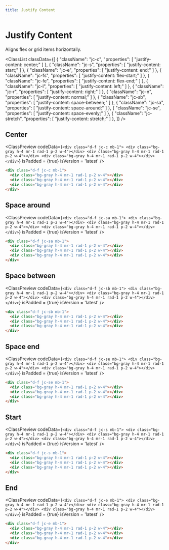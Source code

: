 ```yaml
---
title: Justify Content
---
```



# Justify Content

Aligns flex or grid items horizontally.

<ClassList
  classData={[
    {
      "className": "jc-c",
      "properties": [
        "justify-content: center;"
      ]
    },
    {
      "className": "jc-s",
      "properties": [
        "justify-content: start;"
      ]
    },
    {
      "className": "jc-e",
      "properties": [
        "justify-content: end;"
      ]
    },
    {
      "className": "jc-fs",
      "properties": [
        "justify-content: flex-start;"
      ]
    },
    {
      "className": "jc-fe",
      "properties": [
        "justify-content: flex-end;"
      ]
    },
    {
      "className": "jc-l",
      "properties": [
        "justify-content: left;"
      ]
    },
    {
      "className": "jc-r",
      "properties": [
        "justify-content: right;"
      ]
    },
    {
      "className": "jc-n",
      "properties": [
        "justify-content: normal;"
      ]
    },
    {
      "className": "jc-sb",
      "properties": [
        "justify-content: space-between;"
      ]
    },
    {
      "className": "jc-sa",
      "properties": [
        "justify-content: space-around;"
      ]
    },
    {
      "className": "jc-se",
      "properties": [
        "justify-content: space-evenly;"
      ]
    },
    {
      "className": "jc-stretch",
      "properties": [
        "justify-content: stretch;"
      ]
    },
  ]}
/>

## Center

<ClassPreview
  codeData={`
    <div class="d-f jc-c mb-1">
      <div class="bg-gray h-4 mr-1 rad-1 p-2 w-4"></div>
      <div class="bg-gray h-4 mr-1 rad-1 p-2 w-4"></div>
      <div class="bg-gray h-4 mr-1 rad-1 p-2 w-4"></div>
    </div>
  `}
  isPadded = {true}
  isVersion = 'latest'
/>

```html
<div class="d-f jc-c mb-1">
  <div class="bg-gray h-4 mr-1 rad-1 p-2 w-4"></div>
  <div class="bg-gray h-4 mr-1 rad-1 p-2 w-4"></div>
  <div class="bg-gray h-4 mr-1 rad-1 p-2 w-4"></div>
</div>
```

## Space around

<ClassPreview
  codeData={`
    <div class="d-f jc-sa mb-1">
      <div class="bg-gray h-4 mr-1 rad-1 p-2 w-4"></div>
      <div class="bg-gray h-4 mr-1 rad-1 p-2 w-4"></div>
      <div class="bg-gray h-4 mr-1 rad-1 p-2 w-4"></div>
    </div>
  `}
  isPadded = {true}
  isVersion = 'latest'
/>

```html
<div class="d-f jc-sa mb-1">
  <div class="bg-gray h-4 mr-1 rad-1 p-2 w-4"></div>
  <div class="bg-gray h-4 mr-1 rad-1 p-2 w-4"></div>
  <div class="bg-gray h-4 mr-1 rad-1 p-2 w-4"></div>
</div>
```

## Space between

<ClassPreview
  codeData={`
    <div class="d-f jc-sb mb-1">
      <div class="bg-gray h-4 mr-1 rad-1 p-2 w-4"></div>
      <div class="bg-gray h-4 mr-1 rad-1 p-2 w-4"></div>
      <div class="bg-gray h-4 mr-1 rad-1 p-2 w-4"></div>
    </div>
  `}
  isPadded = {true}
  isVersion = 'latest'
/>

```html
<div class="d-f jc-sb mb-1">
  <div class="bg-gray h-4 mr-1 rad-1 p-2 w-4"></div>
  <div class="bg-gray h-4 mr-1 rad-1 p-2 w-4"></div>
  <div class="bg-gray h-4 mr-1 rad-1 p-2 w-4"></div>
</div>
```

## Space end

<ClassPreview
  codeData={`
    <div class="d-f jc-se mb-1">
      <div class="bg-gray h-4 mr-1 rad-1 p-2 w-4"></div>
      <div class="bg-gray h-4 mr-1 rad-1 p-2 w-4"></div>
      <div class="bg-gray h-4 mr-1 rad-1 p-2 w-4"></div>
    </div>
  `}
  isPadded = {true}
  isVersion = 'latest'
/>

```html
<div class="d-f jc-se mb-1">
  <div class="bg-gray h-4 mr-1 rad-1 p-2 w-4"></div>
  <div class="bg-gray h-4 mr-1 rad-1 p-2 w-4"></div>
  <div class="bg-gray h-4 mr-1 rad-1 p-2 w-4"></div>
</div>
```

## Start

<ClassPreview
  codeData={`
    <div class="d-f jc-s mb-1">
      <div class="bg-gray h-4 mr-1 rad-1 p-2 w-4"></div>
      <div class="bg-gray h-4 mr-1 rad-1 p-2 w-4"></div>
      <div class="bg-gray h-4 mr-1 rad-1 p-2 w-4"></div>
    </div>
  `}
  isPadded = {true}
  isVersion = 'latest'
/>

```html
<div class="d-f jc-s mb-1">
  <div class="bg-gray h-4 mr-1 rad-1 p-2 w-4"></div>
  <div class="bg-gray h-4 mr-1 rad-1 p-2 w-4"></div>
  <div class="bg-gray h-4 mr-1 rad-1 p-2 w-4"></div>
</div>
```

## End

<ClassPreview
  codeData={`
    <div class="d-f jc-e mb-1">
      <div class="bg-gray h-4 mr-1 rad-1 p-2 w-4"></div>
      <div class="bg-gray h-4 mr-1 rad-1 p-2 w-4"></div>
      <div class="bg-gray h-4 mr-1 rad-1 p-2 w-4"></div>
    </div>
  `}
  isPadded = {true}
  isVersion = 'latest'
/>

```html
<div class="d-f jc-e mb-1">
  <div class="bg-gray h-4 mr-1 rad-1 p-2 w-4"></div>
  <div class="bg-gray h-4 mr-1 rad-1 p-2 w-4"></div>
  <div class="bg-gray h-4 mr-1 rad-1 p-2 w-4"></div>
</div>
```